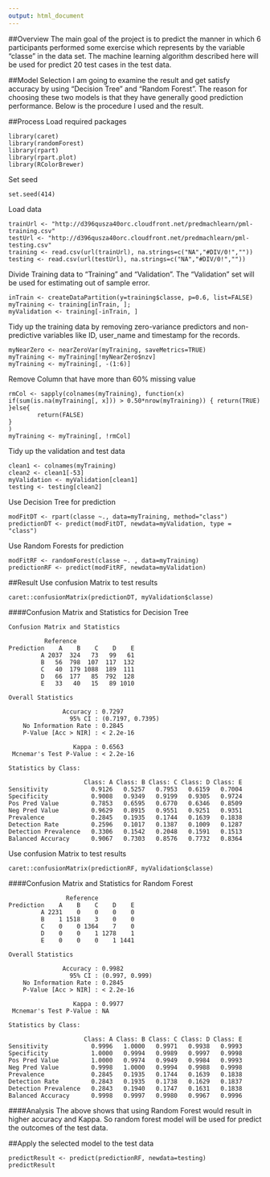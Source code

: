 ```yaml
---
output: html_document
---
```

##Overview
The main goal of the project is to predict the manner in which 6 participants performed some exercise which represents by the variable "classe" in the data set. The machine learning algorithm described here will be used for predict 20 test cases in the test data.

##Model Selection
I am going to examine the result and get satisfy accuracy by using "Decision Tree" and "Random Forest". The reason for choosing these two models is that they have generally good prediction performance. Below is the procedure I used and the result. 

##Process
Load required packages
```
library(caret)
library(randomForest)
library(rpart)
library(rpart.plot)
library(RColorBrewer)
```
Set seed
```
set.seed(414)
```
Load data
```
trainUrl <- "http://d396qusza40orc.cloudfront.net/predmachlearn/pml-training.csv"
testUrl <- "http://d396qusza40orc.cloudfront.net/predmachlearn/pml-testing.csv"
training <- read.csv(url(trainUrl), na.strings=c("NA","#DIV/0!",""))
testing <- read.csv(url(testUrl), na.strings=c("NA","#DIV/0!",""))
```
Divide Training data to "Training" and "Validation". The "Validation" set will be used for estimating out of sample error.
```
inTrain <- createDataPartition(y=training$classe, p=0.6, list=FALSE)
myTraining <- training[inTrain, ]; 
myValidation <- training[-inTrain, ]
```
Tidy up the training data by removing zero-variance predictors and non-predictive variables like ID, user_name and timestamp for the records.
```
myNearZero <- nearZeroVar(myTraining, saveMetrics=TRUE)
myTraining <- myTraining[!myNearZero$nzv]
myTraining <- myTraining[, -(1:6)]
```
Remove Column that have more than 60% missing value
```
rmCol <- sapply(colnames(myTraining), function(x) if(sum(is.na(myTraining[, x])) > 0.50*nrow(myTraining)) { return(TRUE)
}else{
        return(FALSE)
}
)
myTraining <- myTraining[, !rmCol]
```
Tidy up the validation and test data
```
clean1 <- colnames(myTraining)
clean2 <- clean1[-53]
myValidation <- myValidation[clean1]
testing <- testing[clean2]
```
Use Decision Tree for prediction
```
modFitDT <- rpart(classe ~., data=myTraining, method="class")
predictionDT <- predict(modFitDT, newdata=myValidation, type = "class")
```
Use Random Forests for prediction
```
modFitRF <- randomForest(classe ~. , data=myTraining)
predictionRF <- predict(modFitRF, newdata=myValidation)
```


##Result
Use confusion Matrix to test results
```
caret::confusionMatrix(predictionDT, myValidation$classe)
```
####Confusion Matrix and Statistics for Decision Tree
```
Confusion Matrix and Statistics

          Reference
Prediction    A    B    C    D    E
         A 2037  324   73   99   61
         B   56  798  107  117  132
         C   40  179 1088  189  111
         D   66  177   85  792  128
         E   33   40   15   89 1010

Overall Statistics
                                          
               Accuracy : 0.7297          
                 95% CI : (0.7197, 0.7395)
    No Information Rate : 0.2845          
    P-Value [Acc > NIR] : < 2.2e-16       
                                          
                  Kappa : 0.6563          
 Mcnemar's Test P-Value : < 2.2e-16       

Statistics by Class:

                     Class: A Class: B Class: C Class: D Class: E
Sensitivity            0.9126   0.5257   0.7953   0.6159   0.7004
Specificity            0.9008   0.9349   0.9199   0.9305   0.9724
Pos Pred Value         0.7853   0.6595   0.6770   0.6346   0.8509
Neg Pred Value         0.9629   0.8915   0.9551   0.9251   0.9351
Prevalence             0.2845   0.1935   0.1744   0.1639   0.1838
Detection Rate         0.2596   0.1017   0.1387   0.1009   0.1287
Detection Prevalence   0.3306   0.1542   0.2048   0.1591   0.1513
Balanced Accuracy      0.9067   0.7303   0.8576   0.7732   0.8364
```

Use confusion Matrix to test results
```
caret::confusionMatrix(predictionRF, myValidation$classe)
```
####Confusion Matrix and Statistics for Random Forest
```
                Reference
Prediction    A    B    C    D    E
         A 2231    0    0    0    0
         B    1 1518    3    0    0
         C    0    0 1364    7    0
         D    0    0    1 1278    1
         E    0    0    0    1 1441

Overall Statistics
                                        
               Accuracy : 0.9982        
                 95% CI : (0.997, 0.999)
    No Information Rate : 0.2845        
    P-Value [Acc > NIR] : < 2.2e-16     
                                        
                  Kappa : 0.9977        
 Mcnemar's Test P-Value : NA            

Statistics by Class:

                     Class: A Class: B Class: C Class: D Class: E
Sensitivity            0.9996   1.0000   0.9971   0.9938   0.9993
Specificity            1.0000   0.9994   0.9989   0.9997   0.9998
Pos Pred Value         1.0000   0.9974   0.9949   0.9984   0.9993
Neg Pred Value         0.9998   1.0000   0.9994   0.9988   0.9998
Prevalence             0.2845   0.1935   0.1744   0.1639   0.1838
Detection Rate         0.2843   0.1935   0.1738   0.1629   0.1837
Detection Prevalence   0.2843   0.1940   0.1747   0.1631   0.1838
Balanced Accuracy      0.9998   0.9997   0.9980   0.9967   0.9996
```

####Analysis
The above shows that using Random Forest would result in higher accuracy and Kappa. So random forest model will be used for predict the outcomes of the test data.

##Apply the selected model to the test data
```
predictResult <- predict(predictionRF, newdata=testing)
predictResult
```
